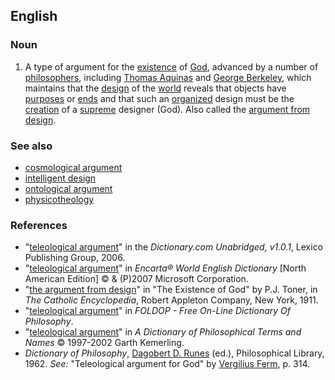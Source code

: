 ==English==
{{wikipedia}}

===Noun===
{{en-noun|head=[[teleological]] [[argument]]}}

# {{context|philosophy|theology|lang=en}} A type of argument for the [[existence]] of [[God]], advanced by a number of [[philosophers]], including [[w:Thomas Aquinas|Thomas Aquinas]] and [[w:George_Berkeley|George Berkeley]], which maintains that the [[design]] of the [[world]] reveals that objects have [[purpose]]s or [[end]]s and that such an [[organized]] design must be the [[creation]] of a [[supreme]] designer (God).  Also called the [[argument from design]].

===See also===
* [[cosmological argument]]
* [[intelligent design]]
* [[ontological argument]]
* [[physicotheology]]

===References===
*"[http://dictionary.reference.com/search?r=2&q=teleological+argument teleological argument]" in the ''Dictionary.com Unabridged, v1.0.1'', Lexico Publishing Group, 2006.
*"[http://encarta.msn.com/dictionary_/teleological+argument.html teleological argument]" in ''Encarta® World English Dictionary'' [North American Edition] © & (P)2007 Microsoft Corporation.
*"[http://www.newadvent.org/cathen/06608b.htm#IBc the argument from design]" in "The Existence of God" by P.J. Toner, in ''The Catholic Encyclopedia'', Robert Appleton Company, New York, 1911.
*"[http://www.swif.uniba.it/lei/foldop/foldoc.cgi?teleological+argument teleological argument]" in ''FOLDOP - Free On-Line Dictionary Of Philosophy''.
*"[http://www.philosophypages.com/dy/t.htm#telg teleological argument]" in ''A Dictionary of Philosophical Terms and Names'' © 1997-2002 Garth Kemerling.
*''Dictionary of Philosophy'', [[w:Dagobert D. Runes|Dagobert D. Runes]] (ed.), Philosophical Library, 1962. ''See:'' "Teleological argument for God" by [[w:Vergilius Ferm|Vergilius Ferm]], p. 314.